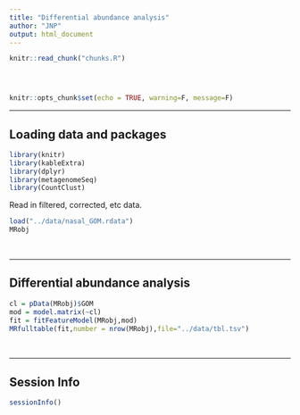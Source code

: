 ```yaml
---
title: "Differential abundance analysis"
author: "JNP"
output: html_document
---
```


<!-- The file analysis/chunks.R contains chunks that define default settings
shared across the workflowr files. -->
```r
knitr::read_chunk("chunks.R")
```

<!-- Update knitr chunk options -->
```r
```

<!-- Insert the date the file was last updated -->
```r
```

<!-- Insert the code version (Git commit SHA1) if Git repository exists and R
 package git2r is installed -->
```r
```

```r
knitr::opts_chunk$set(echo = TRUE, warning=F, message=F)
```

---


## Loading data and packages

```r
library(knitr)
library(kableExtra)
library(dplyr)
library(metagenomeSeq)
library(CountClust)
```

Read in filtered, corrected, etc data.

```r
load("../data/nasal_GOM.rdata")
MRobj
```

$~$

---

## Differential abundance analysis


```r
cl = pData(MRobj)$GOM
mod = model.matrix(~cl)
fit = fitFeatureModel(MRobj,mod)
MRfulltable(fit,number = nrow(MRobj),file="../data/tbl.tsv")
```


$~$


---

## Session Info

```r
sessionInfo()
```
